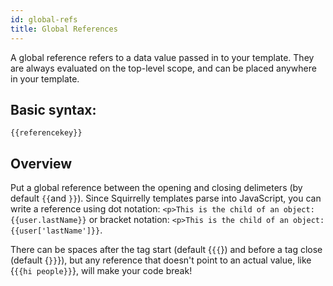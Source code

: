 ```yaml
---
id: global-refs
title: Global References
---
```



A global reference refers to a data value passed in to your template. They are always evaluated on the top-level scope, and can be placed anywhere in your template.

## Basic syntax:

```sqrl
{{referencekey}}
```

## Overview

Put a global reference between the opening and closing delimeters (by default `{{`and `}}`).
Since Squirrelly templates parse into JavaScript, you can write a reference using dot notation: `<p>This is the child of an object: {{user.lastName}}` or bracket notation: `<p>This is the child of an object: {{user['lastName']}}`.

<Hint type="warning">

There can be spaces after the tag start (default {`{{`}) and before a tag close (default {`}}`}), but any reference that doesn't point to an actual value, like {`{{hi people}}`}, will make your code break!

</Hint>
